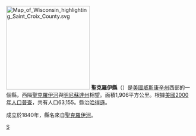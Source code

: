{{noteTA
|T=zh-hans:圣克罗伊县 (威斯康星州);zh-hk:聖克羅伊縣 (威斯康辛州);zh-tw:聖克羅伊郡 (威斯康辛州);
|1=zh-hans:县;zh-hk:縣;zh-tw:郡;
|2=zh-hans:威斯康星州;zh-hk:威斯康辛州;zh-tw:威斯康辛州;
}}

[[File:Map_of_Wisconsin_highlighting_Saint_Croix_County.svg|225px]]
'''聖克羅伊縣'''（{{lang-en|St. Croix County}}）是[[美國|美國]][[威斯康辛州|威斯康辛州]]西部的一個縣，西隔[[聖克羅伊河|聖克羅伊河]]與[[明尼蘇達州|明尼蘇達州]]相望。面積1,906平方公里。根據[[美國2000年人口普查|美國2000年人口普查]]，共有人口63,155。縣治[[哈得遜_(威斯康辛州)|哈得遜]]。

成立於1840年，縣名來自[[聖克羅伊河|聖克羅伊河]]。
{{Wisconsin-stub}}

[[Category:威斯康辛州行政区划|S]]